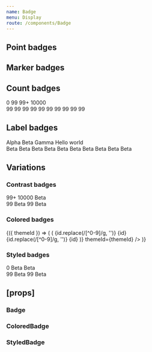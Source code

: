 ```yaml
---
name: Badge
menu: Display
route: /components/Badge
---
```



<PageTitle src="components/Badge" title="Badge" />

## Point badges

<Playground>
  <ThemeWrapper>
    <Flex alignItems="center" direction="row">
      <div
        style={{
          position: 'relative',
          width: '20px',
          height: '20px',
          backgroundColor: themes.light['color-BG50-O40'],
          margin: '20px',
        }}
      >
        <Badge color="primary" position="top-left" shape="point" />
        <Badge color="success" position="top-right" shape="point" />
        <Badge color="warning" position="bottom-left" shape="point" />
        <Badge color="danger" position="bottom-right" shape="point" />
      </div>
      <Flex wrap alignItems="center" direction="row">
        <Rhythm m={2}>
          <Badge color="primary" shape="point" />
          <Badge color="success" shape="point" />
          <Badge color="warning" shape="point" />
          <Badge color="danger" shape="point" />
          <Badge color="neutral" shape="point" />
        </Rhythm>
        <Rhythm m={2}>
          <Badge pulsing color="primary" shape="point" />
          <Badge pulsing color="success" shape="point" />
          <Badge pulsing color="warning" shape="point" />
          <Badge pulsing color="danger" shape="point" />
          <Badge pulsing color="neutral" shape="point" />
        </Rhythm>
      </Flex>
    </Flex>
  </ThemeWrapper>
</Playground>

## Marker badges

<Playground>
  <ThemeWrapper>
    <Flex alignItems="center" direction="row">
      <div
        style={{
          position: 'relative',
          width: '20px',
          height: '20px',
          backgroundColor: themes.light['color-BG50-O40'],
          margin: '20px',
        }}
      >
        <Badge color="primary" position="top-left" shape="marker" />
        <Badge color="success" position="top-right" shape="marker" />
        <Badge color="warning" position="bottom-left" shape="marker" />
        <Badge color="danger" position="bottom-right" shape="marker" />
      </div>
      <Flex wrap alignItems="center" direction="row">
        <Rhythm m={2}>
          <Badge color="primary" shape="marker" />
          <Badge color="success" shape="marker" />
          <Badge color="warning" shape="marker" />
          <Badge color="danger" shape="marker" />
          <Badge color="neutral" shape="marker" />
        </Rhythm>
        <Rhythm m={2}>
          <Badge pulsing color="primary" shape="marker" />
          <Badge pulsing color="success" shape="marker" />
          <Badge pulsing color="warning" shape="marker" />
          <Badge pulsing color="danger" shape="marker" />
          <Badge pulsing color="neutral" shape="marker" />
        </Rhythm>
      </Flex>
    </Flex>
  </ThemeWrapper>
</Playground>

## Count badges

<Playground>
  <ThemeWrapper>
    <Flex alignItems="center" direction="row">
      <div
        style={{
          position: 'relative',
          width: '40px',
          height: '40px',
          backgroundColor: themes.light['color-BG50-O40'],
          margin: '20px',
          marginRight: 40,
        }}
      >
        <Badge color="primary" position="top-left" shape="count">
          0
        </Badge>
        <Badge color="success" position="top-right" shape="count">
          99
        </Badge>
        <Badge color="warning" position="bottom-left" shape="count">
          99+
        </Badge>
        <Badge color="danger" position="bottom-right" shape="count">
          10000
        </Badge>
      </div>
      <Flex wrap alignItems="center" direction="row">
        <Rhythm m={2}>
          <Badge color="primary" shape="count">
            99
          </Badge>
          <Badge color="success" shape="count">
            99
          </Badge>
          <Badge color="warning" shape="count">
            99
          </Badge>
          <Badge color="danger" shape="count">
            99
          </Badge>
          <Badge color="neutral" shape="count">
            99
          </Badge>
        </Rhythm>
        <Rhythm m={2}>
          <Badge pulsing color="primary" shape="count">
            99
          </Badge>
          <Badge pulsing color="success" shape="count">
            99
          </Badge>
          <Badge pulsing color="warning" shape="count">
            99
          </Badge>
          <Badge pulsing color="danger" shape="count">
            99
          </Badge>
          <Badge pulsing color="neutral" shape="count">
            99
          </Badge>
        </Rhythm>
      </Flex>
    </Flex>
  </ThemeWrapper>
</Playground>

## Label badges

<Playground>
  <ThemeWrapper>
    <Flex alignItems="center" direction="row">
      <div
        style={{
          position: 'relative',
          width: '100px',
          height: '40px',
          backgroundColor: themes.light['color-BG50-O40'],
          margin: '20px',
          marginRight: 60,
        }}
      >
        <Badge color="primary" position="top-left" shape="label">
          Alpha
        </Badge>
        <Badge color="success" position="top-right" shape="label">
          Beta
        </Badge>
        <Badge color="warning" position="bottom-left" shape="label">
          Gamma
        </Badge>
        <Badge color="danger" position="bottom-right" shape="label">
          Hello world
        </Badge>
      </div>
      <Flex wrap alignItems="center" direction="row">
        <Rhythm m={2}>
          <Badge color="primary" shape="label">
            Beta
          </Badge>
          <Badge color="success" shape="label">
            Beta
          </Badge>
          <Badge color="warning" shape="label">
            Beta
          </Badge>
          <Badge color="danger" shape="label">
            Beta
          </Badge>
          <Badge color="neutral" shape="label">
            Beta
          </Badge>
        </Rhythm>
        <Rhythm m={2}>
          <Badge pulsing color="primary" shape="label">
            Beta
          </Badge>
          <Badge pulsing color="success" shape="label">
            Beta
          </Badge>
          <Badge pulsing color="warning" shape="label">
            Beta
          </Badge>
          <Badge pulsing color="danger" shape="label">
            Beta
          </Badge>
          <Badge pulsing color="neutral" shape="label">
            Beta
          </Badge>
        </Rhythm>
      </Flex>
    </Flex>
  </ThemeWrapper>
</Playground>

## Variations

### Contrast badges

<Playground>
  <ThemeWrapper contrast>
    <Flex alignItems="center" direction="row">
      <div
        style={{
          position: 'relative',
          width: '60px',
          height: '40px',
          backgroundColor: themes.light['contrast-palette-quietest-color'],
          margin: '20px',
          marginRight: 40,
        }}
      >
        <Badge contrast position="top-left" shape="marker" />
        <Badge contrast position="top-right" shape="count">
          99+
        </Badge>
        <Badge contrast position="bottom-left" shape="count">
          10000
        </Badge>
        <Badge contrast position="bottom-right" shape="label">
          Beta
        </Badge>
      </div>
      <Flex wrap alignItems="center" direction="row">
        <Flex alignItems="center" direction="row">
          <Rhythm m={2}>
            <Badge contrast shape="point" />
            <Badge contrast shape="marker" />
            <Badge contrast shape="count">
              99
            </Badge>
            <Badge contrast shape="label">
              Beta
            </Badge>
          </Rhythm>
        </Flex>
        <Flex alignItems="center" direction="row">
          <Rhythm m={2}>
            <Badge contrast pulsing shape="point" />
            <Badge contrast pulsing shape="marker" />
            <Badge contrast pulsing shape="count">
              99
            </Badge>
            <Badge contrast pulsing shape="label">
              Beta
            </Badge>
          </Rhythm>
        </Flex>
      </Flex>
    </Flex>
  </ThemeWrapper>
</Playground>

### Colored badges

<Playground>
  <ThemeWrapper withThemeId>
    {({ themeId }) => (
      <Flex wrap>
        <ColorLooper
          render={({ id }) => (
            <Rhythm key={id} mx={2}>
              <Flex alignItems="center" direction="column" justifyContent="center">
                <Rhythm my={2}>
                  <ColoredBadge colorId={id} shape="point" themeId={themeId} />
                  <ColoredBadge colorId={id} shape="marker" themeId={themeId} />
                  <ColoredBadge colorId={id} shape="count" themeId={themeId}>
                    {id.replace(/[^0-9]/g, '')}
                  </ColoredBadge>
                  <ColoredBadge colorId={id} shape="label" themeId={themeId}>
                    {id}
                  </ColoredBadge>
                  <br />
                  <ColoredBadge pulsing colorId={id} shape="point" themeId={themeId} />
                  <ColoredBadge pulsing colorId={id} shape="marker" themeId={themeId} />
                  <ColoredBadge pulsing colorId={id} shape="count" themeId={themeId}>
                    {id.replace(/[^0-9]/g, '')}
                  </ColoredBadge>
                  <ColoredBadge pulsing colorId={id} shape="label" themeId={themeId}>
                    {id}
                  </ColoredBadge>
                </Rhythm>
              </Flex>
            </Rhythm>
          )}
          themeId={themeId}
        />
      </Flex>
    )}
  </ThemeWrapper>
</Playground>

### Styled badges

<Playground>
  <ThemeWrapper>
    <Flex alignItems="center" direction="row">
      <div
        style={{
          position: 'relative',
          width: '60px',
          height: '40px',
          backgroundColor: themes.light['color-BG50-O40'],
          margin: '20px',
          marginRight: 40,
          flex: 'none',
        }}
      >
        <StyledBadge backgroundColor="#556270" position="top-left" shape="marker" textColor="#fff" />
        <StyledBadge backgroundColor="#556270" position="top-right" shape="count" textColor="#fff">
          0
        </StyledBadge>
        <StyledBadge backgroundColor="#556270" position="bottom-left" shape="label" textColor="#fff">
          Beta
        </StyledBadge>
        <StyledBadge
          backgroundColor="#556270"
          position="bottom-right"
          shape="label"
          style={{ fontSize: '16px' }}
          textColor="#fff"
        >
          Beta
        </StyledBadge>
      </div>
      <Flex wrap alignItems="center" direction="row">
        <Flex alignItems="center" direction="row">
          <Rhythm m={2}>
            <StyledBadge backgroundColor="#556270" shape="point" textColor="#fff" />
            <StyledBadge backgroundColor="#556270" shape="marker" textColor="#fff" />
            <StyledBadge backgroundColor="#556270" shape="count" textColor="#fff">
              99
            </StyledBadge>
            <StyledBadge backgroundColor="#556270" shape="label" textColor="#fff">
              Beta
            </StyledBadge>
          </Rhythm>
        </Flex>
        <Flex alignItems="center" direction="row">
          <Rhythm m={2}>
            <StyledBadge pulsing backgroundColor="#556270" shape="point" textColor="#fff" />
            <StyledBadge pulsing backgroundColor="#556270" shape="marker" textColor="#fff" />
            <StyledBadge pulsing backgroundColor="#556270" shape="count" textColor="#fff">
              99
            </StyledBadge>
            <StyledBadge pulsing backgroundColor="#556270" shape="label" textColor="#fff">
              Beta
            </StyledBadge>
          </Rhythm>
        </Flex>
      </Flex>
    </Flex>
  </ThemeWrapper>
</Playground>

## \[props\]

### Badge

<Props of={Badge} />

### ColoredBadge

<Props of={ColoredBadge} />

### StyledBadge

<Props of={StyledBadge} />
